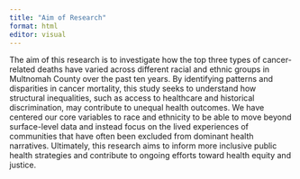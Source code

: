 ```yaml
---
title: "Aim of Research"
format: html
editor: visual
---
```


The aim of this research is to investigate how the top three types of cancer-related deaths have varied across different racial and ethnic groups in Multnomah County over the past ten years. By identifying patterns and disparities in cancer mortality, this study seeks to understand how structural inequalities, such as access to healthcare and historical discrimination, may contribute to unequal health outcomes. We have centered our core variables to race and ethnicity to be able to move beyond surface-level data and instead focus on the lived experiences of communities that have often been excluded from dominant health narratives. Ultimately, this research aims to inform more inclusive public health strategies and contribute to ongoing efforts toward health equity and justice.
